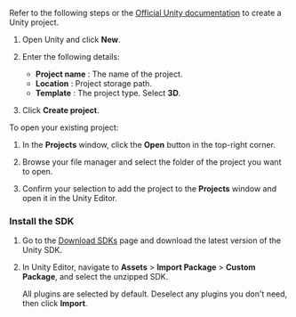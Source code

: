 <PlatformWrapper platform="unity">


<Tabs>
<TabItem value="new" label="Create a new project" default>

Refer to the following steps or the [Official Unity documentation](https://docs.unity3d.com/hub/manual/AddProject.html#add-projects) to create a Unity project. 

1. Open Unity and click **New**.
1. Enter the following details:
    * **Project name** : The name of the project.
    * **Location** : Project storage path.
    * **Template** : The project type. Select **3D**.

1. Click **Create project**.

</TabItem>

<TabItem value="existing" label="Add to an existing project">

To open your existing project:

1. In the **Projects** window, click the **Open** button in the top-right corner.

1. Browse your file manager and select the folder of the project you want to open.

1. Confirm your selection to add the project to the **Projects** window and open it in the Unity Editor.

</TabItem>
</Tabs>

### Install the SDK

1. Go to the [Download SDKs](../../sdks?platform=unity) page and download the latest version of the Unity SDK.
1. In Unity Editor, navigate to **Assets** > **Import Package** > **Custom Package**, and select the unzipped SDK.

    All plugins are selected by default. Deselect any plugins you don't need, then click **Import**.

</PlatformWrapper>
